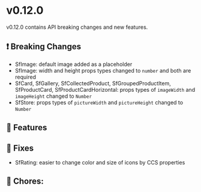 
<Meta title="Releases/v0.12.x - Latest Minor/v0.12.0/Change log" />

# v0.12.0

v0.12.0 contains API breaking changes and new features.

## ❗ Breaking Changes

- SfImage: default image added as a placeholder
- SfImage: width and height props types changed to `number` and both are required
- SfCard, SfGallery, SfCollectedProduct, SfGroupedProductItem, SfProductCard, SfProductCardHorizontal: props types of `imageWidth` and `imageHeight` changed to `Number`
- SfStore: props types of `pictureWidth` and `pictureHeight` changed to `Number`

## 🚀 Features

## 🐛 Fixes

- SfRating: easier to change color and size of icons by CCS properties 

## 🧹 Chores:
